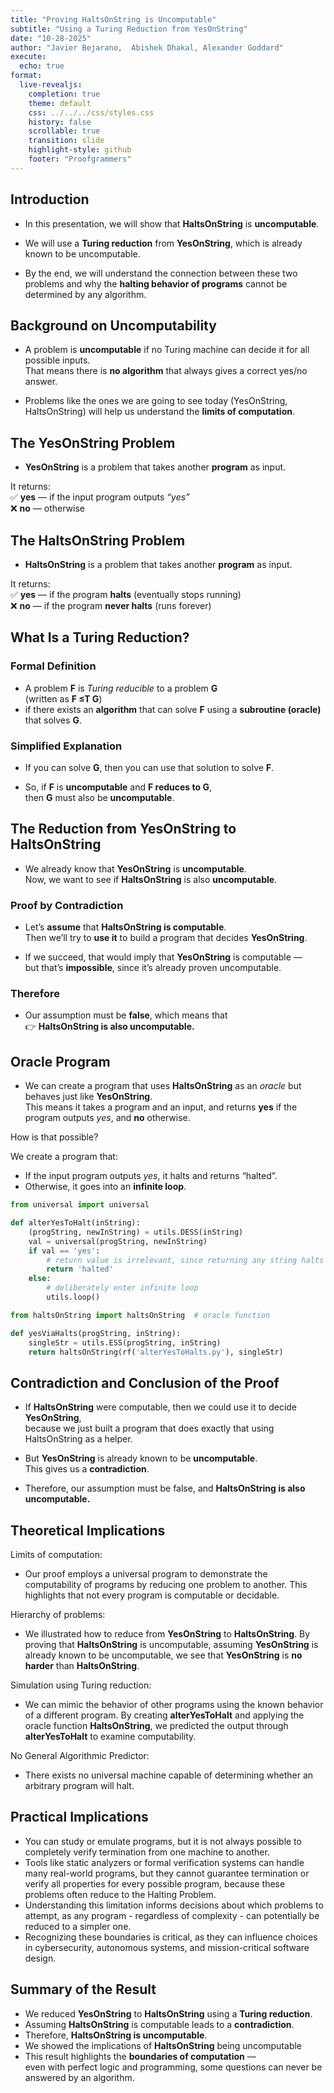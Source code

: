 ```yaml
---
title: "Proving HaltsOnString is Uncomputable"
subtitle: "Using a Turing Reduction from YesOnString"
date: "10-28-2025"
author: "Javier Bejarano,  Abishek Dhakal, Alexander Goddard"
execute:
  echo: true
format:
  live-revealjs:
    completion: true
    theme: default
    css: ../../../css/styles.css
    history: false
    scrollable: true
    transition: slide
    highlight-style: github
    footer: "Proofgrammers"
---
```


## Introduction

- In this presentation, we will show that **HaltsOnString** is **uncomputable**.  

- We will use a **Turing reduction** from **YesOnString**, which is already known to be uncomputable.  

- By the end, we will understand the connection between these two problems and why the **halting behavior of programs** cannot be determined by any algorithm.

## Background on Uncomputability

- A problem is **uncomputable** if no Turing machine can decide it for all possible inputs.  
That means there is **no algorithm** that always gives a correct yes/no answer.  

- Problems like the ones we are going to see today (YesOnString, HaltsOnString) will help us understand the **limits of computation**.

## The YesOnString Problem

- **YesOnString** is a problem that takes another **program** as input.  

It returns:  
  ✅ **yes** — if the input program outputs *"yes"*  
  ❌ **no** — otherwise  

## The HaltsOnString Problem

- **HaltsOnString** is a problem that takes another **program** as input.  

It returns:  
  ✅ **yes** — if the program **halts** (eventually stops running)  
  ❌ **no** — if the program **never halts** (runs forever)  

## What Is a Turing Reduction?

### Formal Definition
- A problem **F** is *Turing reducible* to a problem **G**  
(written as **F ≤T G**)  
- if there exists an **algorithm** that can solve **F** using a **subroutine (oracle)** that solves **G**.

### Simplified Explanation
- If you can solve **G**, then you can use that solution to solve **F**.  

- So, if **F** is **uncomputable** and **F reduces to G**,  
then **G** must also be **uncomputable**.

## The Reduction from YesOnString to HaltsOnString

- We already know that **YesOnString** is **uncomputable**.  
Now, we want to see if **HaltsOnString** is also **uncomputable**.

### Proof by Contradiction

- Let’s **assume** that **HaltsOnString is computable**.  
Then we’ll try to **use it** to build a program that decides **YesOnString**.  

- If we succeed, that would imply that **YesOnString** is computable —  
but that’s **impossible**, since it’s already proven uncomputable.

### Therefore

- Our assumption must be **false**, which means that  
👉 **HaltsOnString is also uncomputable.**

## Oracle Program

- We can create a program that uses **HaltsOnString** as an *oracle* but behaves just like **YesOnString**.  
This means it takes a program and an input, and returns **yes** if the program outputs *yes*, and **no** otherwise.

How is that possible?

We create a program that:

  - If the input program outputs *yes*, it halts and returns “halted”.
  - Otherwise, it goes into an **infinite loop**.

```python
from universal import universal

def alterYesToHalt(inString):
    (progString, newInString) = utils.DESS(inString)
    val = universal(progString, newInString)
    if val == 'yes':
        # return value is irrelevant, since returning any string halts
        return 'halted'
    else:
        # deliberately enter infinite loop
        utils.loop()
```

```python
from haltsOnString import haltsOnString  # oracle function

def yesViaHalts(progString, inString):
    singleStr = utils.ESS(progString, inString)
    return haltsOnString(rf('alterYesToHalts.py'), singleStr)
```

## Contradiction and Conclusion of the Proof

- If **HaltsOnString** were computable, then we could use it to decide **YesOnString**,  
because we just built a program that does exactly that using HaltsOnString as a helper.

- But **YesOnString** is already known to be **uncomputable**.  
This gives us a **contradiction**.

- Therefore, our assumption must be false, and 
 **HaltsOnString is also uncomputable.**

## Theoretical Implications

Limits of computation:

 - Our proof employs a universal program to demonstrate the computability of programs by reducing one problem to another. This highlights that not every program is computable or decidable.

Hierarchy of problems:
 
 - We illustrated how to reduce from **YesOnString** to **HaltsOnString**. By proving that **HaltsOnString** is uncomputable, assuming **YesOnString** is already known to be uncomputable, we see that **YesOnString** is **no harder** than **HaltsOnString**.

Simulation using 
Turing reduction:

 - We can mimic the behavior of other programs using the known behavior of a different program. By creating **alterYesToHalt** and applying the oracle function **HaltsOnString**, we predicted the output through **alterYesToHalt** to examine computability.
 
No General Algorithmic Predictor:

 - There exists no universal machine capable of determining whether an arbitrary program will halt.
 
## Practical Implications

- You can study or emulate programs, but it is not always possible to completely verify termination from one machine to another.
- Tools like static analyzers or formal verification systems can handle many real-world programs, but they cannot guarantee termination or verify all properties for every possible program, because these problems often reduce to the Halting Problem.
- Understanding this limitation informs decisions about which problems to attempt, as any program - regardless of complexity - can potentially be reduced to a simpler one.
- Recognizing these boundaries is critical, as they can influence choices in cybersecurity, autonomous systems, and mission-critical software design.

## Summary of the Result

- We reduced **YesOnString** to **HaltsOnString** using a **Turing reduction**.  
- Assuming **HaltsOnString** is computable leads to a **contradiction**.  
- Therefore, **HaltsOnString is uncomputable**.  
- We showed the implications of **HaltsOnString** being uncomputable
- This result highlights the **boundaries of computation** —  
  even with perfect logic and programming, some questions can never be answered by an algorithm.
